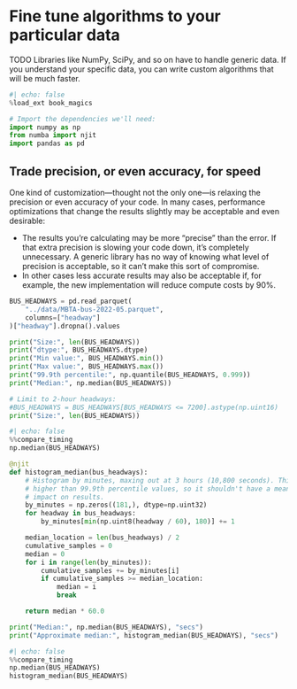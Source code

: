 # Fine tune algorithms to your particular data

TODO Libraries like NumPy, SciPy, and so on have to handle generic data. If you understand your specific data, you can write custom algorithms that will be much faster.

```python
#| echo: false
%load_ext book_magics
```

```python
# Import the dependencies we'll need:
import numpy as np
from numba import njit
import pandas as pd
```

## Trade precision, or even accuracy, for speed

One kind of customization—thought not the only one—is relaxing the precision or even accuracy of your code.
In many cases, performance optimizations that change the results slightly may be acceptable and even desirable:

* The results you're calculating may be more "precise" than the error.
  If that extra precision is slowing your code down, it's completely unnecessary.
  A generic library has no way of knowing what level of precision is acceptable, so it can't make this sort of compromise.
* In other cases less accurate results may also be acceptable if, for example, the new implementation will reduce compute costs by 90%.

```python
BUS_HEADWAYS = pd.read_parquet(
    "../data/MBTA-bus-2022-05.parquet",
    columns=["headway"]
)["headway"].dropna().values

print("Size:", len(BUS_HEADWAYS))
print("dtype:", BUS_HEADWAYS.dtype)
print("Min value:", BUS_HEADWAYS.min())
print("Max value:", BUS_HEADWAYS.max())
print("99.9th percentile:", np.quantile(BUS_HEADWAYS, 0.999))
print("Median:", np.median(BUS_HEADWAYS))
```

```python
# Limit to 2-hour headways:
#BUS_HEADWAYS = BUS_HEADWAYS[BUS_HEADWAYS <= 7200].astype(np.uint16)
print("Size:", len(BUS_HEADWAYS))
```

```python
#| echo: false
%%compare_timing
np.median(BUS_HEADWAYS)
```

```python
@njit
def histogram_median(bus_headways):
    # Histogram by minutes, maxing out at 3 hours (10,800 seconds). This is
    # higher than 99.9th percentile values, so it shouldn't have a meaningful
    # impact on results.
    by_minutes = np.zeros((181,), dtype=np.uint32)
    for headway in bus_headways:
        by_minutes[min(np.uint8(headway / 60), 180)] += 1

    median_location = len(bus_headways) / 2
    cumulative_samples = 0
    median = 0
    for i in range(len(by_minutes)):
        cumulative_samples += by_minutes[i]
        if cumulative_samples >= median_location:
            median = i
            break

    return median * 60.0

print("Median:", np.median(BUS_HEADWAYS), "secs")
print("Approximate median:", histogram_median(BUS_HEADWAYS), "secs")
```

```python
#| echo: false
%%compare_timing
np.median(BUS_HEADWAYS)
histogram_median(BUS_HEADWAYS)
```
